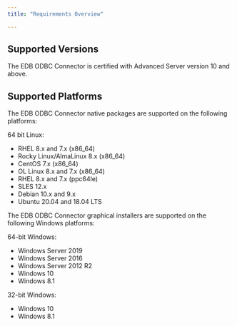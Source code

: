 ```yaml
---
title: "Requirements Overview"

---
```


## Supported Versions

The EDB ODBC Connector is certified with Advanced Server version 10 and above.

## Supported Platforms

The EDB ODBC Connector native packages are supported on the following platforms:

64 bit Linux:

-   RHEL 8.x and 7.x (x86_64) 
-   Rocky Linux/AlmaLinux 8.x (x86_64) 
-   CentOS 7.x (x86_64) 
-   OL Linux 8.x and 7.x (x86_64) 
-   RHEL 8.x and 7.x (ppc64le) 
-   SLES 12.x
-   Debian 10.x and 9.x
-   Ubuntu 20.04 and 18.04 LTS

The EDB ODBC Connector graphical installers are supported on the following Windows platforms:

64-bit Windows:

-   Windows Server 2019
-   Windows Server 2016
-   Windows Server 2012 R2
-   Windows 10
-   Windows 8.1

32-bit Windows:

-   Windows 10
-   Windows 8.1
